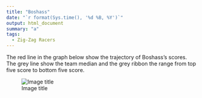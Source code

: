 ```yaml
---
title: "Boshass"
date: "`r format(Sys.time(), '%d %B, %Y')`"
output: html_document
summary: "a"
tags:
  - Zig-Zag Racers
---
```


The red line in the graph below show the trajectory of Boshass's scores. The grey line show the team median and the grey ribbon the range from top five score to bottom five score.

![Image title](Boshass.jpg)

